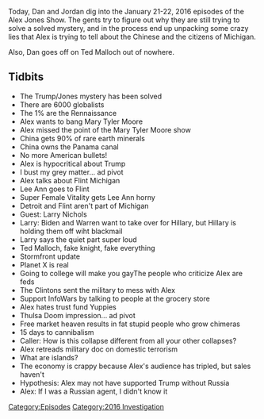 {{DEFAULTSORT:
    #_EPISODE_0111:January 21-22, 2016
}}{{Episode
    | title             = January 21-22, 2016
    | caption           = Listen to this episode on [https://knowledgefight.libsyn.com/knowledge-fight-jan-21-22-2016 Libsyn] [https://open.spotify.com/episode/6XZGRv9WVMAu9jvMgIz50G Spotify], Read the [[Transcript/111: January 21-22, 2016|Unofficial Transcript]]
    | episodeNumber     = 111
    | length            = 02:44:31
    | airDate           = December 11, 2017
    | coverageStartDate = January 21, 2016
    | coverageEndDate   = January 22, 2016
    | episodeType       = [[:Category:2016 Investigation|2016 Investigation]]
    | appearance        = [[Mary Tyler Moore]], [[Lee Ann McAdoo]], [[Larry Nichols]], [[Ted Malloch]]
    | beverage          = Three Floyds Space Station Middle Finger
    | oocDrop           = I'm dead inside
    | previousEpisode   = [[110: December 5, 2017]]
    | nextEpisode       = [[112: December 15, 2017]]
}}

{{Stub}}

Today, Dan and Jordan dig into the January 21-22, 2016 episodes of the Alex Jones Show. The gents try to figure out why they are still trying to solve a solved mystery, and in the process end up unpacking some crazy lies that Alex is trying to tell about the Chinese and the citizens of Michigan.

Also, Dan goes off on Ted Malloch out of nowhere.

==Tidbits==

*The Trump/Jones mystery has been solved
*There are 6000 globalists
*The 1% are the Rennaissance
*Alex wants to bang Mary Tyler Moore
*Alex missed the point of the Mary Tyler Moore show
*China gets 90% of rare earth minerals
*China owns the Panama canal
*No more American bullets!
*Alex is hypocritical about Trump
*I bust my grey matter... ad pivot
*Alex talks about Flint Michigan
*Lee Ann goes to Flint
*Super Female Vitality gets Lee Ann horny
*Detroit and Flint aren't part of Michigan
*Guest: Larry Nichols
*Larry: Biden and Warren want to take over for Hillary, but Hillary is holding them off wiht blackmail
*Larry says the quiet part super loud
*Ted Malloch, fake knight, fake everything
*Stormfront update
*Planet X is real
*Going to college will make you gayThe people who criticize Alex are feds
*The Clintons sent the military to mess with Alex
*Support InfoWars by talking to people at the grocery store
*Alex hates trust fund Yuppies
*Thulsa Doom impression... ad pivot
*Free market heaven results in fat stupid people who grow chimeras
*15 days to cannibalism
*Caller: How is this collapse different from all your other collapses?
*Alex retreads military doc on domestic terrorism
*What are islands?
*The economy is crappy because Alex's audience has tripled, but sales haven't
*Hypothesis: Alex may not have supported Trump without Russia
*Alex: If I was a Russian agent, I didn't know it

[[Category:Episodes]]
[[Category:2016 Investigation]]
